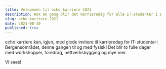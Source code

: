 ```yaml
---
title: Velkommen til echo karriere 2021
description: Nok en gang blir det karrieredag for alle IT-studenter i Bergensområdet
slug: echo-karriere-2021
date: 2021-08-10
published: true
---
```


echo karriere kan, igjen, med glede invitere til karrieredag for IT-studenter i
Bergensområdet, denne gangen til og med fysisk! Det blir to fulle dager med
workshopper, foredrag, nettverksbygging og mye mer.

Vi sees!
